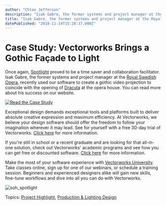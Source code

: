 ```yaml
---
author: "Chloe Jefferson"
description: "Isak Gabre, the former systems and project manager at the Royal Swedish Opera, recently used our software for a gothic video projection of Dracula. "
title: "Isak Gabre, the former systems and project manager at the Royal Swedish Opera, recently used our software for a gothic video projection of Dracula. " 
datePublished: "2018-11-14T15:28:37.000Z"
---
```

# Case Study: Vectorworks Brings a Gothic Façade to Light

Once again, [Spotlight](https://www.vectorworks.net/en/spotlight?utm%5Fcampaign=blog&utm%5Fsource=intext&utm%5Fmedium=planetvectorworks&utm%5Fcontent=swedishoperahouse111318) proved to be a time saver and collaboration facilitator. Isak Gabre, the former systems and project manager at the [Royal Swedish Opera](https://www.operan.se/), recently used our software to create a gothic video projection to coincide with the opening of [Dracula](https://www.operan.se/repertoarsida/dracula/) at the opera house. You can read more about his success on our website.

[![Read the Case Study](https://no-cache.hubspot.com/cta/default/3018241/fee0bf30-93f8-4254-911c-43805273f178.png)](https://cta-redirect.hubspot.com/cta/redirect/3018241/fee0bf30-93f8-4254-911c-43805273f178) 

Exceptional design demands exceptional tools and platforms built to deliver absolute creative expression and maximum efficiency. At Vectorworks, we believe your design software should offer the freedom to follow your imagination wherever it may lead. See for yourself with a free 30-day trial of Vectorworks. [Click here](https://www.vectorworks.net/trial/form) for more information.

If you're still in school or a recent graduate and are looking for that all-in-one solution, check out Vectorworks' academic programs and see how you can get free or discounted software. [Click here](https://www.vectorworks.net/en-US/education) for more information.

Make the most of your software experience with [Vectorworks University](https://university.vectorworks.net/). Take classes online, sign up for one of our webinars, or schedule a training session. Beginners and experienced designers alike will gain new skills, fine-tune workflows and dive into all you can do with Vectorworks. 

![soh_spotlight](https://blog.vectorworks.net/hs-fs/hubfs/Blog%20Images/181113_Swedish%20Opera%20House%20Blog%20/soh_spotlight.jpg?width=675&name=soh_spotlight.jpg)

 Topics: [Project Highlight](https://blog.vectorworks.net/topic/project-highlight), [Production & Lighting Design](https://blog.vectorworks.net/topic/production-lighting-design) 

 